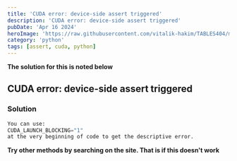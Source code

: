 ```yaml
---
title: 'CUDA error: device-side assert triggered'
description: 'CUDA error: device-side assert triggered'
pubDate: 'Apr 16 2024'
heroImage: 'https://raw.githubusercontent.com/vitalik-hakim/TABLES404/main/error_b/python.jpg'
category: 'python'
tags: [assert, cuda, python]
---
```


**The solution for this is noted below**

## CUDA error: device-side assert triggered

### Solution

```python
You can use:
CUDA_LAUNCH_BLOCKING="1"
at the very beginning of code to get the descriptive error.
```

**Try other methods by searching on the site. That is if this doesn't work**
